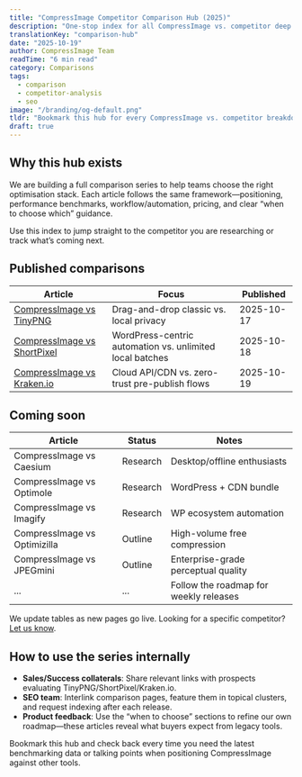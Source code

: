 ```yaml
---
title: "CompressImage Competitor Comparison Hub (2025)"
description: "One-stop index for all CompressImage vs. competitor deep dives—compare TinyPNG, ShortPixel, Kraken.io, and upcoming contenders."
translationKey: "comparison-hub"
date: "2025-10-19"
author: CompressImage Team
readTime: "6 min read"
category: Comparisons
tags:
  - comparison
  - competitor-analysis
  - seo
image: "/branding/og-default.png"
tldr: "Bookmark this hub for every CompressImage vs. competitor breakdown. Updated as new reports ship—ideal for evaluating privacy, workflow, and automation trade-offs."
draft: true
---
```


## Why this hub exists

We are building a full comparison series to help teams choose the right optimisation stack. Each article follows the same framework—positioning, performance benchmarks, workflow/automation, pricing, and clear “when to choose which” guidance.

Use this index to jump straight to the competitor you are researching or track what’s coming next.

## Published comparisons

| Article | Focus | Published |
| --- | --- | --- |
| [CompressImage vs TinyPNG](/blog/compressimage-vs-tinypng) | Drag-and-drop classic vs. local privacy | 2025-10-17 |
| [CompressImage vs ShortPixel](/blog/compressimage-vs-shortpixel) | WordPress-centric automation vs. unlimited local batches | 2025-10-18 |
| [CompressImage vs Kraken.io](/blog/compressimage-vs-kraken-io) | Cloud API/CDN vs. zero-trust pre-publish flows | 2025-10-19 |

## Coming soon

| Article | Status | Notes |
| --- | --- | --- |
| CompressImage vs Caesium | Research | Desktop/offline enthusiasts |
| CompressImage vs Optimole | Research | WordPress + CDN bundle |
| CompressImage vs Imagify | Research | WP ecosystem automation |
| CompressImage vs Optimizilla | Outline | High-volume free compression |
| CompressImage vs JPEGmini | Outline | Enterprise-grade perceptual quality |
| ... | ... | Follow the roadmap for weekly releases |

We update tables as new pages go live. Looking for a specific competitor? [Let us know](mailto:hello@compressimage.dev?subject=Comparison%20request).

## How to use the series internally

- **Sales/Success collaterals**: Share relevant links with prospects evaluating TinyPNG/ShortPixel/Kraken.io.
- **SEO team**: Interlink comparison pages, feature them in topical clusters, and request indexing after each release.
- **Product feedback**: Use the “when to choose” sections to refine our own roadmap—these articles reveal what buyers expect from legacy tools.

Bookmark this hub and check back every time you need the latest benchmarking data or talking points when positioning CompressImage against other tools.

